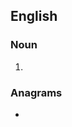 {{also|tie-ins}}
==English==

===Noun===
{{head|en|noun form}}

# {{plural of|tie in|lang=en}}

===Anagrams===
* {{anagrams|en|a=eiinst|seniti|tinies}}